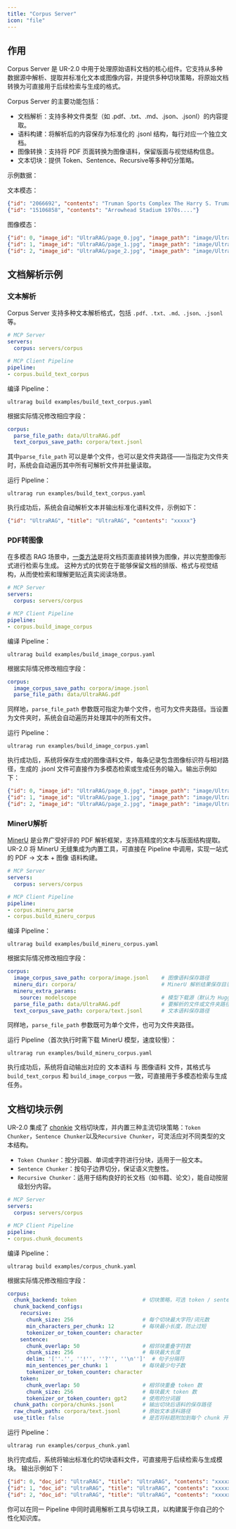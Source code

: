 ```yaml
---
title: "Corpus Server"
icon: "file"
---
```


## 作用

Corpus Server 是 UR-2.0 中用于处理原始语料文档的核心组件。它支持从多种数据源中解析、提取并标准化文本或图像内容，并提供多种切块策略，将原始文档转换为可直接用于后续检索与生成的格式。

Corpus Server 的主要功能包括：

- 文档解析：支持多种文件类型（如 .pdf、.txt、.md、.json、.jsonl）的内容提取。
- 语料构建：将解析后的内容保存为标准化的 .jsonl 结构，每行对应一个独立文档。
- 图像转换：支持将 PDF 页面转换为图像语料，保留版面与视觉结构信息。
- 文本切块：提供 Token、Sentence、Recursive等多种切分策略。

示例数据：

文本模态：

```json data/corpus_example.jsonl icon="/images/json.svg"
{"id": "2066692", "contents": "Truman Sports Complex The Harry S. Truman Sports...."}
{"id": "15106858", "contents": "Arrowhead Stadium 1970s...."}
```

图像模态：
```json icon="/images/json.svg"
{"id": 0, "image_id": "UltraRAG/page_0.jpg", "image_path": "image/UltraRAG/page_0.jpg"}
{"id": 1, "image_id": "UltraRAG/page_1.jpg", "image_path": "image/UltraRAG/page_1.jpg"}
{"id": 2, "image_id": "UltraRAG/page_2.jpg", "image_path": "image/UltraRAG/page_2.jpg"}
```



## 文档解析示例

### 文本解析

Corpus Server 支持多种文本解析格式，包括 `.pdf、.txt、.md、.json、.jsonl` 等。

```yaml examples/build_text_corpus.yaml icon="/images/yaml.svg"
# MCP Server
servers:
  corpus: servers/corpus

# MCP Client Pipeline
pipeline:
- corpus.build_text_corpus
```

编译 Pipeline：

```shell
ultrarag build examples/build_text_corpus.yaml
```

根据实际情况修改相应字段：

```yaml examples/parameters/build_text_corpus_parameter.yaml icon="/images/yaml.svg"
corpus:
  parse_file_path: data/UltraRAG.pdf
  text_corpus_save_path: corpora/text.jsonl
```

其中`parse_file_path` 可以是单个文件，也可以是文件夹路径——当指定为文件夹时，系统会自动遍历其中所有可解析文件并批量读取。

运行 Pipeline：

```shell
ultrarag run examples/build_text_corpus.yaml
```

执行成功后，系统会自动解析文本并输出标准化语料文件，示例如下：
```json icon="/images/json.svg"
{"id": "UltraRAG", "title": "UltraRAG", "contents": "xxxxx"}
```

### PDF转图像

在多模态 RAG 场景中，[一类方法](https://arxiv.org/abs/2410.10594)是将文档页面直接转换为图像，并以完整图像形式进行检索与生成。
这种方式的优势在于能够保留文档的排版、格式与视觉结构，从而使检索和理解更贴近真实阅读场景。

```yaml examples/build_image_corpus.yaml icon="/images/yaml.svg"
# MCP Server
servers:
  corpus: servers/corpus

# MCP Client Pipeline
pipeline:
- corpus.build_image_corpus
```

编译 Pipeline：

```shell
ultrarag build examples/build_image_corpus.yaml
```

根据实际情况修改相应字段：

```yaml examples/parameters/build_image_corpus_parameter.yaml icon="/images/yaml.svg"
corpus:
  image_corpus_save_path: corpora/image.jsonl
  parse_file_path: data/UltraRAG.pdf
```
同样地，`parse_file_path` 参数既可指定为单个文件，也可为文件夹路径。当设置为文件夹时，系统会自动遍历并处理其中的所有文件。

运行 Pipeline：

```shell
ultrarag run examples/build_image_corpus.yaml
```

执行成功后，系统将保存生成的图像语料文件，每条记录包含图像标识符与相对路径，生成的 .jsonl 文件可直接作为多模态检索或生成任务的输入。输出示例如下：

```json icon="/images/json.svg"
{"id": 0, "image_id": "UltraRAG/page_0.jpg", "image_path": "image/UltraRAG/page_0.jpg"}
{"id": 1, "image_id": "UltraRAG/page_1.jpg", "image_path": "image/UltraRAG/page_1.jpg"}
{"id": 2, "image_id": "UltraRAG/page_2.jpg", "image_path": "image/UltraRAG/page_2.jpg"}
```

### MinerU解析

[MinerU](https://github.com/opendatalab/MinerU) 是业界广受好评的 PDF 解析框架，支持高精度的文本与版面结构提取。
UR-2.0 将 MinerU 无缝集成为内置工具，可直接在 Pipeline 中调用，实现一站式的 PDF → 文本 + 图像 语料构建。

```yaml examples/build_mineru_corpus.yaml icon="/images/yaml.svg"
# MCP Server
servers:
  corpus: servers/corpus

# MCP Client Pipeline
pipeline:
- corpus.mineru_parse
- corpus.build_mineru_corpus
```

编译 Pipeline：

```shell
ultrarag build examples/build_mineru_corpus.yaml
```

根据实际情况修改相应字段：

```yaml examples/parameters/build_mineru_corpus_parameter.yaml icon="/images/yaml.svg"
corpus:
  image_corpus_save_path: corpora/image.jsonl    # 图像语料保存路径
  mineru_dir: corpora/                           # MinerU 解析结果保存目录
  mineru_extra_params:
    source: modelscope                           # 模型下载源（默认为 Hugging Face，可选 modelscope）
  parse_file_path: data/UltraRAG.pdf             # 要解析的文件或文件夹路径
  text_corpus_save_path: corpora/text.jsonl      # 文本语料保存路径
```

同样地，`parse_file_path` 参数既可为单个文件，也可为文件夹路径。

运行 Pipeline（首次执行时需下载 MinerU 模型，速度较慢）：

```shell
ultrarag run examples/build_mineru_corpus.yaml
```

执行成功后，系统将自动输出对应的 文本语料 与 图像语料 文件，其格式与 `build_text_corpus` 和 `build_image_corpus` 一致，可直接用于多模态检索与生成任务。

## 文档切块示例

UR-2.0 集成了 [chonkie](https://docs.chonkie.ai/common/welcome) 文档切块库，并内置三种主流切块策略：`Token Chunker`，`Sentence Chunker`以及`Recursive Chunker`，可灵活应对不同类型的文本结构。

- `Token Chunker`：按分词器、单词或字符进行分块，适用于一般文本。
- `Sentence Chunker`：按句子边界切分，保证语义完整性。
- `Recursive Chunker`：适用于结构良好的长文档（如书籍、论文），能自动按层级划分内容。

```yaml examples/corpus_chunk.yaml icon="/images/yaml.svg"
# MCP Server
servers:
  corpus: servers/corpus

# MCP Client Pipeline
pipeline:
- corpus.chunk_documents
```

编译 Pipeline：

```shell
ultrarag build examples/corpus_chunk.yaml
```

根据实际情况修改相应字段：

```yaml examples/parameters/corpus_chunk_parameter.yaml icon="/images/yaml.svg"
corpus:
  chunk_backend: token                     # 切块策略，可选 token / sentence / recursive
  chunk_backend_configs:
    recursive:
      chunk_size: 256                      # 每个切块最大字符/词元数
      min_characters_per_chunk: 12         # 每块最小长度，防止过短
      tokenizer_or_token_counter: character
    sentence:
      chunk_overlap: 50                    # 相邻块重叠字符数
      chunk_size: 256                      # 每块最大长度
      delim: '[''.'', ''!'', ''?'', ''\n'']'  # 句子分隔符
      min_sentences_per_chunk: 1           # 每块最少句子数
      tokenizer_or_token_counter: character
    token:
      chunk_overlap: 50                    # 相邻块重叠 token 数
      chunk_size: 256                      # 每块最大 token 数
      tokenizer_or_token_counter: gpt2     # 使用的分词器
  chunk_path: corpora/chunks.jsonl         # 输出切块后语料的保存路径
  raw_chunk_path: corpora/text.jsonl       # 原始文本语料路径
  use_title: false                         # 是否将标题附加到每个 chunk 开头
```

运行 Pipeline：

```shell
ultrarag run examples/corpus_chunk.yaml
```

执行完成后，系统将输出标准化的切块语料文件，可直接用于后续检索与生成模块。
输出示例如下：
```json icon="/images/json.svg"
{"id": 0, "doc_id": "UltraRAG", "title": "UltraRAG", "contents": "xxxxx"}
{"id": 1, "doc_id": "UltraRAG", "title": "UltraRAG", "contents": "xxxxx"}
{"id": 2, "doc_id": "UltraRAG", "title": "UltraRAG", "contents": "xxxxx"}
```

<Note>你可以在同一 Pipeline 中同时调用解析工具与切块工具，以构建属于你自己的个性化知识库。</Note>